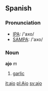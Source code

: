 ==Spanish==
===Pronunciation===
*[[w:IPA|IPA]]: /'axo/
*[[w:SAMPA|SAMPA]]: /'axo/
===Noun===
'''ajo''' ''m''
# [[garlic]]

[[it:ajo]]
[[pl:Ajo]]
[[sv:ajo]]